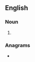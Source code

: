 ==English==

===Noun===
{{head|en|noun form}}

# {{plural of|en|aconite}}

===Anagrams===
* {{anagrams|en|a=aceinost|Atencios|acetoins|canoeist|casitone|inactose|sonicate}}